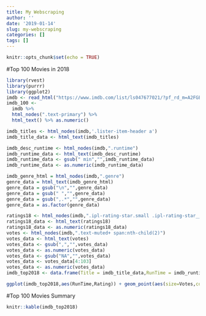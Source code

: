 ```yaml
---
title: My Webscraping
author: ''
date: '2019-01-14'
slug: my-webscraping
categories: []
tags: []
---
```


```r
knitr::opts_chunk$set(echo = TRUE)
```


#Top 100 Movies in 2018
```r
library(rvest)
library(purrr)
library(ggplot2)
imdb <- read_html("https://www.imdb.com/list/ls047677021/?pf_rd_m=A2FGELUUNOQJNL&pf_rd_p=c1b9c916-c897-45a2-b228-0013b5e4ff8d&pf_rd_r=MEC6TYJ6WCGN49K99VA7&pf_rd_s=right-1&pf_rd_t=60601&pf_rd_i=best-of&ref_=fea_bo16_bo16_lk9")
imdb_100 <- 
  imdb %>%
  html_nodes(".text-primary") %>%
  html_text() %>% as.numeric()

imdb_titles <- html_nodes(imdb,'.lister-item-header a')
imdb_title_data <- html_text(imdb_titles)

imdb_desc_runtime <- html_nodes(imdb,".runtime")
imdb_runtime_data <- html_text(imdb_desc_runtime)
imdb_runtime_data <- gsub(" min","",imdb_runtime_data)
imdb_runtime_data <- as.numeric(imdb_runtime_data)

imdb_genre_html = html_nodes(imdb,".genre")
genre_data = html_text(imdb_genre_html)
genre_data = gsub("\n","",genre_data)
genre_data = gsub(" ","",genre_data)
genre_data = gsub(",.*","",genre_data)
genre_data = as.factor(genre_data)

ratings18 <- html_nodes(imdb,".ipl-rating-star.small .ipl-rating-star__rating")
ratings18_data <- html_text(ratings18) 
ratings18_data <- as.numeric(ratings18_data)
votes <- html_nodes(imdb,".text-muted+ span:nth-child(2)")
votes_data <- html_text(votes)
votes_data <- gsub(",","",votes_data)
votes_data <- as.numeric(votes_data)
votes_data <- gsub("NA","",votes_data)
votes_data <- votes_data[4:103]
votes_data <- as.numeric(votes_data)
imdb_top2018 <- data.frame(Title = imdb_title_data,RunTime = imdb_runtime_data,Genre=genre_data,Rating = ratings18_data,Votes=votes_data)

ggplot(imdb_top2018,aes(RunTime,Rating)) + geom_point(aes(size=Votes,col=Genre))

```

#Top 100 Movies Summary
```r
knitr::kable(imdb_top2018)


```